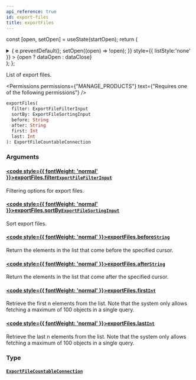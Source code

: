 ```yaml
---
api_reference: true
id: export-files
title: exportFiles
---
```






const [open, setOpen] = useState(startOpen);
return (
<details {...(open ? { open: true } : {})} className="details" style={{ border:'none', boxShadow:'none', background:'var(--ifm-background-color)' }}>
<summary
onClick={(e) => {
e.preventDefault();
setOpen((open) => !open);
}}
style={{ listStyle:'none' }} >
{open ? dataOpen : dataClose}
</summary>
{open && children}
</details>
);
};

List of export files.


<Permissions permissions={"MANAGE_PRODUCTS"} text={"Requires one of the following permissions"} />


```graphql
exportFiles(
  filter: ExportFileFilterInput
  sortBy: ExportFileSortingInput
  before: String
  after: String
  first: Int
  last: Int
): ExportFileCountableConnection
```

### Arguments

#### [<code style={{ fontWeight: 'normal' }}>exportFiles.<b>filter</b></code>](#)<Bullet />[`ExportFileFilterInput`](../../../api-reference/miscellaneous/inputs/export-file-filter-input.mdx) <Badge class="badge badge--secondary" text="input"/> <Badge class="badge badge--secondary" text="miscellaneous"/>

Filtering options for export files.

#### [<code style={{ fontWeight: 'normal' }}>exportFiles.<b>sortBy</b></code>](#)<Bullet />[`ExportFileSortingInput`](../../../api-reference/miscellaneous/inputs/export-file-sorting-input.mdx) <Badge class="badge badge--secondary" text="input"/> <Badge class="badge badge--secondary" text="miscellaneous"/>

Sort export files.

#### [<code style={{ fontWeight: 'normal' }}>exportFiles.<b>before</b></code>](#)<Bullet />[`String`](../../../api-reference/miscellaneous/scalars/string.mdx) <Badge class="badge badge--secondary" text="scalar"/> <Badge class="badge badge--secondary" text="miscellaneous"/>

Return the elements in the list that come before the specified cursor.

#### [<code style={{ fontWeight: 'normal' }}>exportFiles.<b>after</b></code>](#)<Bullet />[`String`](../../../api-reference/miscellaneous/scalars/string.mdx) <Badge class="badge badge--secondary" text="scalar"/> <Badge class="badge badge--secondary" text="miscellaneous"/>

Return the elements in the list that come after the specified cursor.

#### [<code style={{ fontWeight: 'normal' }}>exportFiles.<b>first</b></code>](#)<Bullet />[`Int`](../../../api-reference/miscellaneous/scalars/int.mdx) <Badge class="badge badge--secondary" text="scalar"/> <Badge class="badge badge--secondary" text="miscellaneous"/>

Retrieve the first n elements from the list. Note that the system only allows fetching a maximum of 100 objects in a single query.

#### [<code style={{ fontWeight: 'normal' }}>exportFiles.<b>last</b></code>](#)<Bullet />[`Int`](../../../api-reference/miscellaneous/scalars/int.mdx) <Badge class="badge badge--secondary" text="scalar"/> <Badge class="badge badge--secondary" text="miscellaneous"/>

Retrieve the last n elements from the list. Note that the system only allows fetching a maximum of 100 objects in a single query.

### Type

#### [`ExportFileCountableConnection`](../../../api-reference/miscellaneous/objects/export-file-countable-connection.mdx) <Badge class="badge badge--secondary" text="object"/> <Badge class="badge badge--secondary" text="miscellaneous"/>

